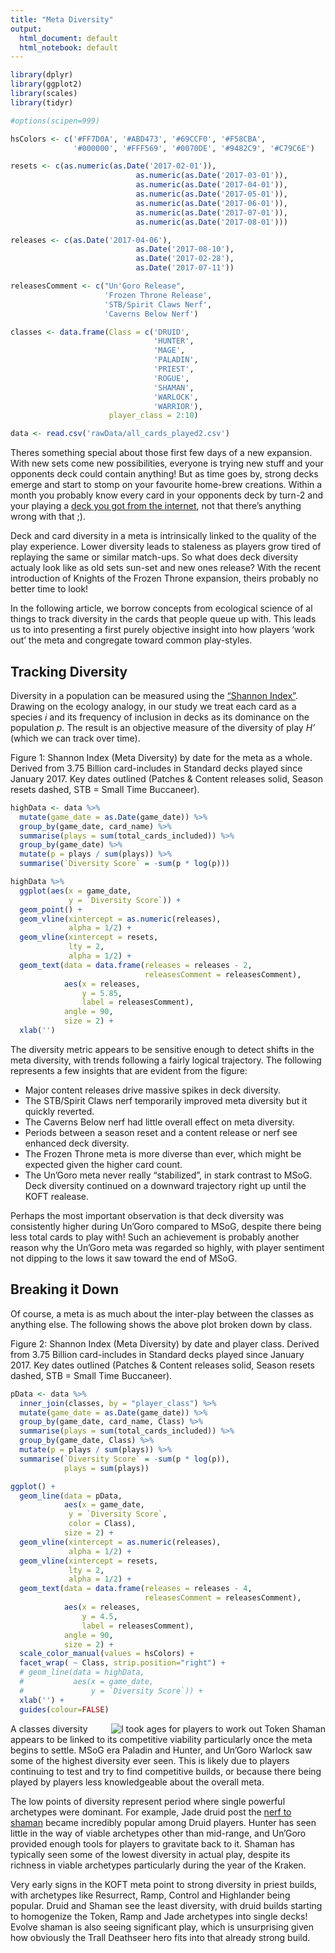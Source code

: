 ```yaml
---
title: "Meta Diversity"
output:
  html_document: default
  html_notebook: default
---
```


```r
library(dplyr)
library(ggplot2)
library(scales)
library(tidyr)

#options(scipen=999)

hsColors <- c('#FF7D0A', '#ABD473', '#69CCF0', '#F58CBA',
              '#000000', '#FFF569', '#0070DE', '#9482C9', '#C79C6E')

resets <- c(as.numeric(as.Date('2017-02-01')), 
                            as.numeric(as.Date('2017-03-01')),
                            as.numeric(as.Date('2017-04-01')),
                            as.numeric(as.Date('2017-05-01')),
                            as.numeric(as.Date('2017-06-01')),
                            as.numeric(as.Date('2017-07-01')),
                            as.numeric(as.Date('2017-08-01')))

releases <- c(as.Date('2017-04-06'), 
                            as.Date('2017-08-10'),
                            as.Date('2017-02-28'),
                            as.Date('2017-07-11'))

releasesComment <- c("Un'Goro Release",
                     'Frozen Throne Release',
                     'STB/Spirit Claws Nerf',
                     'Caverns Below Nerf')

classes <- data.frame(Class = c('DRUID',
                                'HUNTER',
                                'MAGE',
                                'PALADIN',
                                'PRIEST',
                                'ROGUE',
                                'SHAMAN',
                                'WARLOCK',
                                'WARRIOR'),
                      player_class = 2:10)

data <- read.csv('rawData/all_cards_played2.csv')
```

Theres something special about those first few days of a new expansion. With new sets come new possibilities, everyone is trying new stuff and your opponents deck could contain anything! But as time goes by, strong decks emerge and start to stomp on your favourite home-brew creations. Within a month you probably know every card in your opponents deck by turn-2 and your playing a [deck you got from the internet](https://hsreplay.net/decks/), not that there's anything wrong with that ;).

Deck and card diversity in a meta is intrinsically linked to the quality of the play experience. Lower diversity leads to staleness as players grow tired of replaying the same or similar match-ups. So what does deck diversity actualy look like as old sets sun-set and new ones release? With the recent introduction of Knights of the Frozen Throne expansion, theirs probably no better time to look!

In the following article, we borrow concepts from ecological science of al things to track diversity in the cards that people queue up with. This leads us to into presenting a first purely objective insight into how players 'work out' the meta and congregate toward common play-styles.

## Tracking Diversity

Diversity in a population can be measured using the ["Shannon Index"](https://en.wikipedia.org/wiki/Diversity_index#Shannon_index). Drawing on the ecology analogy, in our study we treat each card as a species _i_ and its frequency of inclusion in decks as its dominance on the population _p_. The result is an objective measure of the diversity of play _H'_ (which we can track over time).

Figure 1: Shannon Index (Meta Diversity) by date for the meta as a whole. Derived from 3.75 Billion card-includes in Standard decks played since January 2017. Key dates outlined (Patches & Content releases solid, Season resets dashed, STB = Small Time Buccaneer).

```r
highData <- data %>%
  mutate(game_date = as.Date(game_date)) %>%
  group_by(game_date, card_name) %>%
  summarise(plays = sum(total_cards_included)) %>%
  group_by(game_date) %>%
  mutate(p = plays / sum(plays)) %>%
  summarise(`Diversity Score` = -sum(p * log(p)))

highData %>%
  ggplot(aes(x = game_date,
             y = `Diversity Score`)) +
  geom_point() +
  geom_vline(xintercept = as.numeric(releases),
             alpha = 1/2) +
  geom_vline(xintercept = resets,
             lty = 2,
             alpha = 1/2) +
  geom_text(data = data.frame(releases = releases - 2,
                              releasesComment = releasesComment),
            aes(x = releases,
                y = 5.85,
                label = releasesComment),
            angle = 90,
            size = 2) +
  xlab('')
```

The diversity metric appears to be sensitive enough to detect shifts in the meta diversity, with trends following a fairly logical trajectory. The following represents a few insights that are evident from the figure:

* Major content releases drive massive spikes in deck diversity.
* The STB/Spirit Claws nerf temporarily improved meta diversity but it quickly reverted.
* The Caverns Below nerf had little overall effect on meta diversity.
* Periods between a season reset and a content release or nerf see enhanced deck diversity.
* The Frozen Throne meta is more diverse than ever, which might be expected given the higher card count.
* The Un'Goro meta never really "stabilized", in stark contrast to MSoG. Deck diversity continued on a downward trajectory right up until the KOFT realease.

Perhaps the most important observation is that deck diversity was consistently higher during Un'Goro compared to MSoG, despite there being less total cards to play with! Such an achievement is probably another reason why the Un'Goro meta was regarded so highly, with player sentiment not dipping to the lows it saw toward the end of MSoG.

## Breaking it Down

Of course, a meta is as much about the inter-play between the classes as anything else. The following shows the above plot  broken down by class.

Figure 2: Shannon Index (Meta Diversity) by date and player class. Derived from 3.75 Billion card-includes in Standard decks played since January 2017. Key dates outlined (Patches & Content releases solid, Season resets dashed, STB = Small Time Buccaneer).

```r
pData <- data %>%
  inner_join(classes, by = "player_class") %>%
  mutate(game_date = as.Date(game_date)) %>%
  group_by(game_date, card_name, Class) %>%
  summarise(plays = sum(total_cards_included)) %>%
  group_by(game_date, Class) %>%
  mutate(p = plays / sum(plays)) %>%
  summarise(`Diversity Score` = -sum(p * log(p)),
            plays = sum(plays))

ggplot() +
  geom_line(data = pData,
            aes(x = game_date,
             y = `Diversity Score`,
             color = Class),
            size = 2) +
  geom_vline(xintercept = as.numeric(releases),
             alpha = 1/2) +
  geom_vline(xintercept = resets,
             lty = 2,
             alpha = 1/2) +
  geom_text(data = data.frame(releases = releases - 4,
                              releasesComment = releasesComment),
            aes(x = releases,
                y = 4.5,
                label = releasesComment),
            angle = 90,
            size = 2) +
  scale_color_manual(values = hsColors) +
  facet_wrap( ~ Class, strip.position="right") +
  # geom_line(data = highData,
  #           aes(x = game_date,
  #               y = `Diversity Score`)) +
  xlab('') +
  guides(colour=FALSE)
```

<img class="card-image" src="https://hearthstone.gamepedia.com/media/hearthstone.gamepedia.com/thumb/f/fa/Primalfin_Totem%2855596%29_Gold.png/200px-Primalfin_Totem%2855596%29_Gold.png?version=26461310813db4218f750534d53e10a9" alt="I took ages for players to work out Token Shaman" align="right">A classes diversity appears to be linked to its competitive viability particularly once the meta begins to settle. MSoG era Paladin and Hunter, and Un'Goro Warlock saw some of the highest diversity ever seen. This is likely due to players continuing to test and try to find competitive builds, or because there being played by players less knowledgeable about the overall meta.

The low points of diversity represent period where single powerful archetypes were dominant. For example, Jade druid post the [nerf to shaman](https://hsreplay.net/articles/5/shaking-meta-patch-71-numbers) became incredibly popular among Druid players. Hunter has seen little in the way of viable archetypes other than mid-range, and Un'Goro provided enough tools for players to gravitate back to it. Shaman has typically seen some of the lowest diversity in actual play, despite its richness in viable archetypes particularly during the year of the Kraken.

Very early signs in the KOFT meta point to strong diversity in priest builds, with archetypes like Resurrect, Ramp, Control and Highlander being popular. Druid and Shaman see the least diversity, with druid builds starting to homogenize the Token, Ramp and Jade archetypes into single decks! Evolve shaman is also seeing significant play, which is unsurprising given how obviously the Trall Deathseer hero fits into that already strong build.


